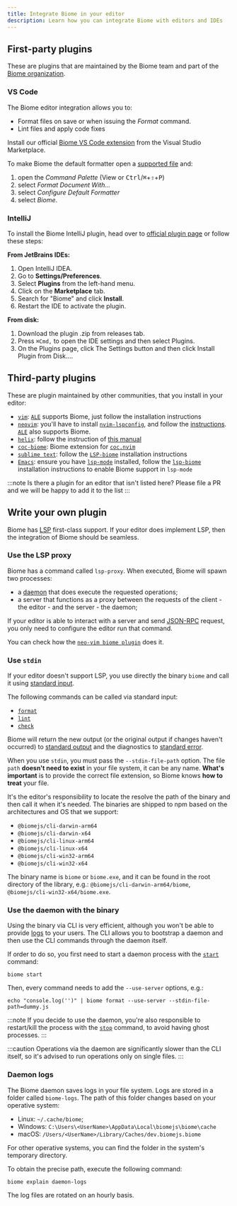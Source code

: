 ```yaml
---
title: Integrate Biome in your editor
description: Learn how you can integrate Biome with editors and IDEs
---
```


## First-party plugins

These are plugins that are maintained by the Biome team and part of the [Biome organization](https://github.com/biomejs).

### VS Code

The Biome editor integration allows you to:

* Format files on save or when issuing the _Format_ command.
* Lint files and apply code fixes

Install our official [Biome VS Code extension](https://marketplace.visualstudio.com/items?itemName=biomejs.biome) from the Visual Studio Marketplace.

To make Biome the default formatter open a [supported file](/internals/language-support/) and:

1. open the *Command Palette* (View or <kbd>Ctrl</kbd>/<kbd title="Cmd">⌘</kbd>+<kbd title="Shift">⇧</kbd>+<kbd>P</kbd>)
1. select  *Format Document With...*
1. select *Configure Default Formatter*
1. select *Biome*.

### IntelliJ

To install the Biome IntelliJ plugin, head over to [official plugin page](https://plugins.jetbrains.com/plugin/22761-biome) or follow these steps:

**From JetBrains IDEs:**

1. Open IntelliJ IDEA.
2. Go to **Settings/Preferences**.
3. Select **Plugins** from the left-hand menu.
4. Click on the **Marketplace** tab.
5. Search for "Biome" and click **Install**.
6. Restart the IDE to activate the plugin.

**From disk:**

1. Download the plugin .zip from releases tab.
2. Press `⌘Сmd,` to open the IDE settings and then select Plugins.
3. On the Plugins page, click The Settings button and then click Install Plugin from Disk….

## Third-party plugins

These are plugin maintained by other communities, that you install in your editor:
- [`vim`](https://www.vim.org/): [`ALE`](https://github.com/dense-analysis/ale) supports Biome, just follow the installation instructions
- [`neovim`](https://neovim.io/): you'll have to install [`nvim-lspconfig`](https://github.com/neovim/nvim-lspconfig/), and follow the [instructions](https://github.com/neovim/nvim-lspconfig/blob/master/doc/server_configurations.md#biome). [`ALE`](https://github.com/dense-analysis/ale) also supports Biome.
- [`helix`](https://helix-editor.com/): follow the instruction of [this manual](https://github.com/biomejs/biome/blob/main/editors/helix/manual.md)
- [`coc-biome`](https://github.com/fannheyward/coc-biome): Biome extension for [`coc.nvim`](https://github.com/neoclide/coc.nvim)
- [`sublime text`](https://www.sublimetext.com/): follow the [`LSP-biome`](https://github.com/sublimelsp/LSP-biome) installation instructions
- [`Emacs`](https://www.gnu.org/software/emacs/): ensure you have [`lsp-mode`](https://github.com/emacs-lsp/lsp-mode) installed, follow the [`lsp-biome`](https://github.com/cxa/lsp-biome) installation instructions to enable Biome support in `lsp-mode`

:::note
Is there a plugin for an editor that isn't listed here? Please file a PR and we will be happy to add it to the list
:::

## Write your own plugin

Biome has [LSP](https://microsoft.github.io/language-server-protocol/) first-class support. If your editor does implement LSP, then the integration of Biome should be seamless.

### Use the LSP proxy

Biome has a command called `lsp-proxy`. When executed, Biome will spawn two processes:
- a [daemon](/internals/architecture#daemon) that does execute the requested operations;
- a server that functions as a proxy between the requests of the client - the editor - and the server - the daemon;

If your editor is able to interact with a server and send [JSON-RPC](https://www.jsonrpc.org/) request, you only need to configure the editor run that command.

You can check how the [`neo-vim biome plugin`](https://github.com/neovim/nvim-lspconfig/blob/master/lua/lspconfig/server_configurations/biome.lua) does it.

### Use `stdin`

If your editor doesn't support LSP, you use directly the binary `biome` and call it using [standard input](https://en.wikipedia.org/wiki/Standard_streams#Standard_input_(stdin)).

The following commands can be called via standard input:
- [`format`](/reference/cli/#biome-format)
- [`lint`](/reference/cli/#biome-lint)
- [`check`](/reference/cli/#biome-check)

Biome will return the new output (or the original output if changes haven't occurred) to [standard output](https://en.wikipedia.org/wiki/Standard_streams#Standard_output_(stdout)) and the diagnostics to [standard error](https://en.wikipedia.org/wiki/Standard_streams#Standard_error_(stderr)).

When you use `stdin`, you must pass the `--stdin-file-path` option. The file `path` **doesn't need to exist** in your file system, it can be any name. **What's important** is to provide the correct file extension, so Biome knows **how to treat** your file.

It's the editor's responsibility to locate the resolve the path of the binary and then call it when it's needed. The binaries are shipped to npm based on the architectures and OS that we support:

- `@biomejs/cli-darwin-arm64`
- `@biomejs/cli-darwin-x64`
- `@biomejs/cli-linux-arm64`
- `@biomejs/cli-linux-x64`
- `@biomejs/cli-win32-arm64`
- `@biomejs/cli-win32-x64`

The binary name is `biome` or `biome.exe`, and it can be found in the root directory of the library, e.g.: `@biomejs/cli-darwin-arm64/biome`, `@biomejs/cli-win32-x64/biome.exe`.

### Use the daemon with the binary

Using the binary via CLI is very efficient, although you won't be able to provide [logs](#daemon-logs) to your users. The CLI allows you to bootstrap a daemon and then use the CLI commands through the daemon itself.

If order to do so, you first need to start a daemon process with the [`start`](/reference/cli#biome-start) command:

```shell
biome start
```
Then, every command needs to add the `--use-server` options, e.g.:

```shell
echo "console.log('')" | biome format --use-server --stdin-file-path=dummy.js
```

:::note
If you decide to use the daemon, you're also responsible to restart/kill the process with the [`stop`](/reference/cli#biome-stop) command, to avoid having ghost processes.
:::

:::caution
Operations via the daemon are significantly slower than the CLI itself, so it's advised to run operations only on single files.
:::

### Daemon logs

The Biome daemon saves logs in your file system. Logs are stored in a folder called `biome-logs`. The path of  this folder changes based on your operative system:
-  Linux: `~/.cache/biome`;
-  Windows: `C:\Users\<UserName>\AppData\Local\biomejs\biome\cache`
-  macOS: `/Users/<UserName>/Library/Caches/dev.biomejs.biome`

For other operative systems, you can find the folder in the system's temporary directory.

To obtain the precise path, execute the following command:
```shell
biome explain daemon-logs
```

The log files are rotated on an hourly basis.


